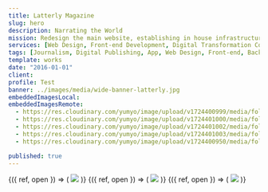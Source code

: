 ```yaml
---
title: Latterly Magazine
slug: hero
description: Narrating the World
mission: Redesign the main website, establishing in house infrastructures and processes, preparing the ground for a wider digital offering.
services: [Web Design, Front-end Development, Digital Transformation Consulting]
tags: [Journalism, Digital Publishing, App, Web Design, Front-end, Back-end]
template: works
date: "2016-01-01"
client:
profile: Test
banner: ../images/media/wide-banner-latterly.jpg
embeddedImagesLocal:
embeddedImagesRemote:
  - https://res.cloudinary.com/yumyo/image/upload/v1724400999/media/folio/prj/lat/Latterly---SG.jpg
  - https://res.cloudinary.com/yumyo/image/upload/v1724401000/media/folio/prj/lat/Latterly---SG---2.jpg
  - https://res.cloudinary.com/yumyo/image/upload/v1724401002/media/folio/prj/lat/Latterly---SG---3.jpg
  - https://res.cloudinary.com/yumyo/image/upload/v1724401003/media/folio/prj/lat/Latterly---SG---4.jpg
  - https://res.cloudinary.com/yumyo/image/upload/v1724400950/media/folio/prj/lat/LAT-phi.png

published: true
---
```



<div 
  data-sal="fade" 
  data-sal-duration={900}
  className="mx-auto w-k8 md:w-k4 block mt-k1v mb-k1v text-center">
  <div className="">
    <div>
        <GatsbyImage
          alt="All site templates"
          layout="fixed"
          image={getImage(props.remoteImages[0])}
        />
    </div>
  </div>
</div>

<div className="sm:flex mt-k1v flex justify-center">
  <div
    data-sal="fade" 
    data-sal-duration={900}
    data-sal-delay={200}
    className="w-full md:w-k8 xl:w-k5 sm:mt-0  flex flex-row flex-wrap -mx-8">
    <Gallery options={{ initialZoomLevel: 1, secondaryZoomLevel: 'fit', maxZoomLevel: 1, showHideAnimationType: 'fade' }}
    >
      <Item
        original="https://res.cloudinary.com/yumyo/image/upload/f_auto,q_auto:best/v1724401000/media/folio/prj/lat/Latterly---SG---2.jpg"
        thumbnail="https://res.cloudinary.com/yumyo/image/upload/c_pad,f_auto,g_north_west,q_auto,w_560/v1724401000/media/folio/prj/lat/Latterly---SG---2.jpg"
        width="1400"
        height="2490"
      >
        {({ ref, open }) => (
          <img 
          ref={ref} 
          className="w-full sm:w-1/3 px-8 cursor-pointer"
          onClick={open} 
          src="https://res.cloudinary.com/yumyo/image/upload/c_pad,f_auto,g_north_west,q_auto,w_380/v1724401000/media/folio/prj/lat/Latterly---SG---2.jpg"
          srcset="
            https://res.cloudinary.com/yumyo/image/upload/c_pad,f_auto,g_north_west,q_auto,w_380/v1724401000/media/folio/prj/lat/Latterly---SG---2.jpg 380w, 
            https://res.cloudinary.com/yumyo/image/upload/c_pad,f_auto,g_north_west,q_auto,w_380/v1724401000/media/folio/prj/lat/Latterly---SG---2.jpg 430w, 
            https://res.cloudinary.com/yumyo/image/upload/c_pad,f_auto,g_north_west,q_auto,w_560/v1724401000/media/folio/prj/lat/Latterly---SG---2.jpg 580w" 
          sizes="(max-width: 480px) 380px, 
                (max-width: 1200px) 430px, 
                560px" 
          /> 
        )}
      </Item>
      <Item
        original="https://res.cloudinary.com/yumyo/image/upload/f_auto,q_auto:best/v1724401002/media/folio/prj/lat/Latterly---SG---3.jpg"
        thumbnail="https://res.cloudinary.com/yumyo/image/upload/c_pad,f_auto,g_north_west,q_auto,w_560/v1724401002/media/folio/prj/lat/Latterly---SG---3.jpg"
        width="1400"
        height="2490"
      >
        {({ ref, open }) => (
          <img 
          ref={ref} 
          className="w-full mt-k1v sm:mt-0 sm:w-1/3 px-8 cursor-pointer"
          onClick={open} 
          src="https://res.cloudinary.com/yumyo/image/upload/c_pad,f_auto,g_north_west,q_auto,w_380/v1724401002/media/folio/prj/lat/Latterly---SG---3.jpg"
          srcset="
            https://res.cloudinary.com/yumyo/image/upload/c_pad,f_auto,g_north_west,q_auto,w_380/v1724401002/media/folio/prj/lat/Latterly---SG---3.jpg 380w, 
            https://res.cloudinary.com/yumyo/image/upload/c_pad,f_auto,g_north_west,q_auto,w_380/v1724401002/media/folio/prj/lat/Latterly---SG---3.jpg 430w, 
            https://res.cloudinary.com/yumyo/image/upload/c_pad,f_auto,g_north_west,q_auto,w_560/v1724401002/media/folio/prj/lat/Latterly---SG---3.jpg 580w" 
          sizes="(max-width: 480px) 380px, 
                (max-width: 1200px) 430px, 
                560px" 
          /> 
        )}
      </Item>
      <Item
        original="https://res.cloudinary.com/yumyo/image/upload/f_auto,q_auto:best/v1724401003/media/folio/prj/lat/Latterly---SG---4.jpg"
        thumbnail="https://res.cloudinary.com/yumyo/image/upload/c_pad,f_auto,g_north_west,q_auto,w_560/v1724401003/media/folio/prj/lat/Latterly---SG---4.jpg"
        width="1400"
        height="2576"
      >
        {({ ref, open }) => (
          <img 
          ref={ref} 
          className="w-full mt-k1v sm:mt-0 sm:w-1/3 px-8 cursor-pointer"
          onClick={open} 
          src="https://res.cloudinary.com/yumyo/image/upload/c_pad,f_auto,g_north_west,q_auto,w_380/v1724401003/media/folio/prj/lat/Latterly---SG---4.jpg"
          srcset="
            https://res.cloudinary.com/yumyo/image/upload/c_pad,f_auto,g_north_west,q_auto,w_380/v1724401003/media/folio/prj/lat/Latterly---SG---4.jpg 380w, 
            https://res.cloudinary.com/yumyo/image/upload/c_pad,f_auto,g_north_west,q_auto,w_380/v1724401003/media/folio/prj/lat/Latterly---SG---4.jpg 430w, 
            https://res.cloudinary.com/yumyo/image/upload/c_pad,f_auto,g_north_west,q_auto,w_560/v1724401003/media/folio/prj/lat/Latterly---SG---4.jpg 580w" 
          sizes="(max-width: 480px) 380px, 
                (max-width: 1200px) 430px, 
                560px" 
          /> 
        )}
      </Item>
    </Gallery>
  </div>
</div>

<div 
  data-sal="fade" 
  data-sal-duration={900}
  className="mx-auto w-k8 md:w-k4 block mt-k1v mb-k1v text-center">
  <div className="">
    <div>
        <GatsbyImage
          alt="All site templates"
          layout="fixed"
          image={getImage(props.remoteImages[4])}
        />
    </div>
  </div>
</div>